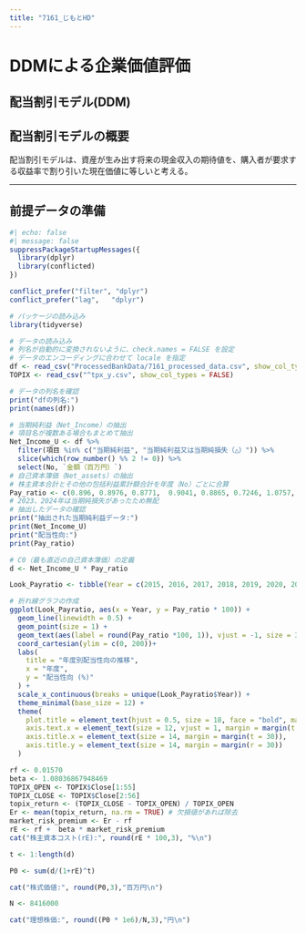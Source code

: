 ---
title: "7161_じもとHD"
---

# DDMによる企業価値評価

## 配当割引モデル(DDM)

## 配当割引モデルの概要

配当割引モデルは、資産が生み出す将来の現金収入の期待値を、購入者が要求する収益率で割り引いた現在価値に等しいと考える。

------------------------------------------------------------------------

## 前提データの準備
```{r}
#| echo: false
#| message: false
suppressPackageStartupMessages({
  library(dplyr)
  library(conflicted)
})

conflict_prefer("filter", "dplyr")
conflict_prefer("lag",   "dplyr")
```
```{r}
# パッケージの読み込み
library(tidyverse)

# データの読み込み
# 列名が自動的に変換されないように、check.names = FALSE を設定
# データのエンコーディングに合わせて locale を指定
df <- read_csv("ProcessedBankData/7161_processed_data.csv", show_col_types = FALSE)
TOPIX <- read_csv("^tpx_y.csv", show_col_types = FALSE)

# データの列名を確認
print("dfの列名:")
print(names(df))
```

```{r}
# 当期純利益（Net_Income）の抽出
# 項目名が複数ある場合もまとめて抽出
Net_Income_U <- df %>%
  filter(項目 %in% c("当期純利益", "当期純利益又は当期純損失（△）")) %>%
  slice(which(row_number() %% 2 != 0)) %>%
  select(No, `金額（百万円）`)
# 自己資本簿価（Net_assets）の抽出
# 株主資本合計とその他の包括利益累計額合計を年度（No）ごとに合算
Pay_ratio <- c(0.896, 0.8976, 0.8771,  0.9041, 0.8865, 0.7246, 1.0757, 1.8867, 0, 0)
# 2023、2024年は当期純損失があったため無配
# 抽出したデータの確認
print("抽出された当期純利益データ:")
print(Net_Income_U)
print("配当性向:")
print(Pay_ratio)

# C0（最も直近の自己資本簿価）の定義
d <- Net_Income_U * Pay_ratio
```

```{r}
Look_Payratio <- tibble(Year = c(2015, 2016, 2017, 2018, 2019, 2020, 2021, 2022, 2023, 2024), Pay_ratio)

# 折れ線グラフの作成
ggplot(Look_Payratio, aes(x = Year, y = Pay_ratio * 100)) +
  geom_line(linewidth = 0.5) +
  geom_point(size = 1) +
  geom_text(aes(label = round(Pay_ratio *100, 1)), vjust = -1, size = 3, color = "darkblue") +
  coord_cartesian(ylim = c(0, 200))+
  labs(
    title = "年度別配当性向の推移",
    x = "年度",
    y = "配当性向 (%)"
  ) +
  scale_x_continuous(breaks = unique(Look_Payratio$Year)) +
  theme_minimal(base_size = 12) +
  theme(
    plot.title = element_text(hjust = 0.5, size = 18, face = "bold", margin = margin(b = 30)),
    axis.text.x = element_text(size = 12, vjust = 1, margin = margin(t = 5)),  # 年度ラベルの下に余白
    axis.title.x = element_text(size = 14, margin = margin(t = 30)),
    axis.title.y = element_text(size = 14, margin = margin(r = 30))
  )
```

```{r}
rf <- 0.01570
beta <- 1.08036867948469
TOPIX_OPEN <- TOPIX$Close[1:55]
TOPIX_CLOSE <- TOPIX$Close[2:56]
topix_return <- (TOPIX_CLOSE - TOPIX_OPEN) / TOPIX_OPEN
Er <- mean(topix_return, na.rm = TRUE) # 欠損値があれば除去
market_risk_premium <- Er - rf
rE <- rf +  beta * market_risk_premium
cat("株主資本コスト(rE):", round(rE * 100,3), "%\n")
```

```{r}
t <- 1:length(d)

P0 <- sum(d/(1+rE)^t)

cat("株式価値:", round(P0,3),"百万円\n")

N <- 8416000 

cat("理想株価:", round((P0 * 1e6)/N,3),"円\n")
```
